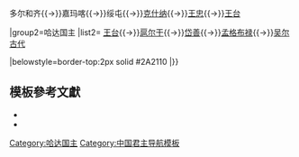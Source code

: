 {{Navbox
|name=历任哈达国主
|title= [[哈达 (海西女真)|历任哈达国主]]
|titlestyle=background-color:
|state={{{state<includeonly>|collapsed</includeonly>}}}

|group1=先世
|list1=[[纳齐布禄]]{{→}}多尔和齐{{→}}嘉玛喀{{→}}绥屯{{→}}[[克什纳]]{{→}}[[王忠 (哈达部长)|王忠]]{{→}}[[王台]]

|group2=哈达国主
|list2= [[王台]]{{→}}[[扈尔干]]{{→}}[[岱善]]{{→}}[[孟格布禄]]{{→}}[[吴尔古代]]

|belowstyle=border-top:2px solid #2A2110
|}}
<noinclude>
== 模板參考文獻 ==
*{{Cite book|last=佚名|last2=中华书局编|title=《满洲实录·卷1》|publisher=中华书局|year=1986|pages=24|isbn=|url= |ref=harv}}
*{{Cite book|last=赵东升|last2=宋占荣|title=《乌拉国简史》|publisher=中共永吉县委史办公室|year=1992|pages=139-145|isbn=|ref=harv}}
[[Category:哈达国主]]
[[Category:中国君主导航模板]]
</noinclude>